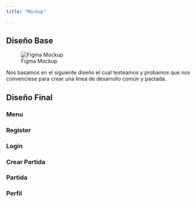 ```yaml
---
title: "Mockup"

---
```


## Diseño Base

![Figma Mockup](../img/MockUp/FigmaMockup.png)

Nos basamos en el siguiente diseño el cual testeamos y probamos que nos convenciese para crear una linea de desarrollo común y pactada. 

## Diseño Final 

### Menu

### Register

### Login

### Crear Partida

### Partida

### Perfil


